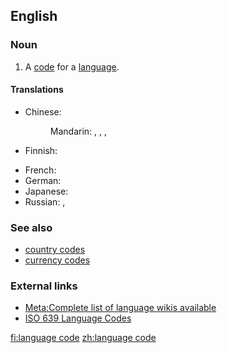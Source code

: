 {{selfref|For a guide to the use of language codes on Wiktionary, see [[Wiktionary:Index to templates/languages]]}}
==English==
{{wikipedia}}
{{rfd|lang=en}}

===Noun===
{{en-noun|head=[[language]] [[code]]}}

# A [[code]] for a [[language]].

====Translations====
{{trans-top|a standard identifier of a language}}
* Chinese:
*: Mandarin: {{t|zh|語言代碼|sc=Hani}}, {{t|zh|语言代码|tr=yǔyán dàimǎ|sc=Hani}}, {{t|zh|語言碼|sc=Hani}}, {{t|zh|语言码|tr=yǔyánmǎ|sc=Hani}}
* Finnish: {{t|fi|kielikoodi}}
{{trans-mid}}
* French: {{t|fr|code de langue|m}}
* German: {{t|de|Sprachcode|f}}
* Japanese: {{t|ja|言語コード|tr=gengo kōdo|sc=Jpan}}
* Russian: {{t|ru|код языка|m|tr=kod jazyká|sc=Cyrl}}, {{t|ru|языковой код|m|tr=jazykovój kod|sc=Cyrl}}
{{trans-bottom}}

===See also===
* [[country code]]s
* [[currency code]]s

===External links===
* [[meta:List of Wikipedias|Meta:Complete list of language wikis available]]
* [http://www.loc.gov/standards/iso639-2/php/code_list.php ISO 639 Language Codes]

[[fi:language code]]
[[zh:language code]]